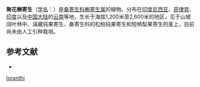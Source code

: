 {{Speciesbox
| name = 聚花槲寄生
| status = 
| status_system = 
| image = 
| genus = Viscum
| species = loranthi
| authority = Elmer
}}

'''聚花槲寄生'''（[[学名|学名]]：{{lang|la|''Viscum loranthi''}}）是[[桑寄生科|桑寄生科]][[槲寄生属|槲寄生属]]的植物。分布在[[印度尼西亚|印度尼西亚]]、[[菲律宾|菲律宾]]、[[印度|印度]]以及[[中国大陆|中国大陆]]的[[云南|云南]]等地，生长于海拔1,200米至2,600米的地区，见于山坡阔叶林中、滇藏钝果寄生、桑寄生科的松柏钝果寄生和短柄梨果寄生的茎上，目前尚未由人工引种栽培。

== 参考文献 ==
<div class="references-small">
* {{cite web| url =http://www.bioinfo.cn/db05/KmzwSpecies.php?action=view&id=23836| title =聚花槲寄生| work =《中国高等植物数据库全库》| publisher =中国科学院微生物研究所| author =昆明植物研究所| accessdate =2009-02-25| archive-date =2016-03-05| archive-url =https://web.archive.org/web/20160305074938/http://www.bioinfo.cn/db05/KmzwSpecies.php?action=view&id=23836| dead-url =yes}}
</div>
{{Taxonbar|from=Q15232351}}

{{DEFAULTSORT:Viscum loranthi}}
[[Category:槲寄生属|loranthi]]


{{Santalales-stub}}